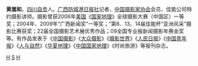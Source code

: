 {{notability unreferenced|time=2011-06-18T15:34:47+00:00}}
{{unreferenced|time=2011-06-18T15:34:47+00:00}}
'''黄嵩和'''，[[四川|四川]][[自贡|自贡]]人。[[广西防城港日报社|广西防城港日报社]]记者，[[中国摄影家协会|中国摄影家协会]]会员、佳能公司特约摄影讲师。摄影曾获2006年[[美国|美国]]《[[国家地理|国家地理]]》全球摄影大赛（中国区）一等奖；2004年、2009年“广西新闻奖”一等奖；“第8、13、14届佳能杯“亚洲风采”摄影比赛获奖；22届全国摄影艺术展优秀作品；09全国专业报新闻摄影年赛金奖等。有作品发表于《[[中国摄影|中国摄影]]》《[[大众摄影|大众摄影]]》《[[摄影世界|摄影世界]]》《[[人民日报|人民日报]]》《[[中国青年报|中国青年报]]》《[[人与自然|人与自然]]》《[[华夏地理|华夏地理]]》《[[中国国家地理|中国国家地理]]》《时尚旅游》等报刊杂志。

[[Category:自贡人|H]]
[[Category:黄姓|S]]
[[Category:中华人民共和国记者|H]]